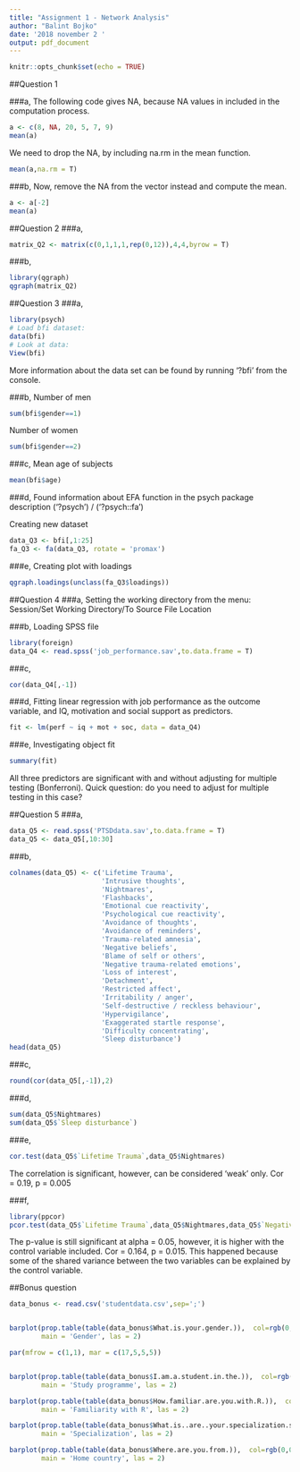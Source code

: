 ```yaml
---
title: "Assignment 1 - Network Analysis"
author: "Balint Bojko"
date: '2018 november 2 '
output: pdf_document
---
```


```r
knitr::opts_chunk$set(echo = TRUE)
```

##Question 1

###a,
The following code gives NA, because NA values in included in the computation process.

```r
a <- c(8, NA, 20, 5, 7, 9)
mean(a)
```

We need to drop the NA, by including na.rm in the mean function.

```r
mean(a,na.rm = T)
```

###b,
Now, remove the NA from the vector instead and compute the mean.
```r
a <- a[-2]
mean(a)
```

##Question 2
###a,
```r
matrix_Q2 <- matrix(c(0,1,1,1,rep(0,12)),4,4,byrow = T)
```

###b,
```r
library(qgraph)
qgraph(matrix_Q2)
```

##Question 3
###a,
```r
library(psych)
# Load bfi dataset:
data(bfi)
# Look at data:
View(bfi)
```
More information about the data set can be found by running '?bfi' from the console.

###b,
Number of men
```r
sum(bfi$gender==1)
```
Number of women
```r
sum(bfi$gender==2)
```

###c,
Mean age of subjects
```r
mean(bfi$age)
```

###d,
Found information about EFA function in the psych package description ('?psych') / ('?psych::fa')

Creating new dataset
```r
data_Q3 <- bfi[,1:25]
fa_Q3 <- fa(data_Q3, rotate = 'promax')
```
###e,
Creating plot with loadings
```r
qgraph.loadings(unclass(fa_Q3$loadings))
```


##Question 4
###a,
Setting the working directory from the menu: Session/Set Working Directory/To Source File Location

###b,
Loading SPSS file
```r
library(foreign)
data_Q4 <- read.spss('job_performance.sav',to.data.frame = T)
```

###c,
```r
cor(data_Q4[,-1])
```

###d,
Fitting linear regression with job performance as the outcome variable, and IQ, motivation and social support as predictors.
```r
fit <- lm(perf ~ iq + mot + soc, data = data_Q4)
```

###e,
Investigating object fit
```r
summary(fit)
```

All three predictors are significant with and without adjusting for multiple testing (Bonferroni). Quick question: do you need to adjust for multiple testing in this case?


##Question 5
###a,
```r
data_Q5 <- read.spss('PTSDdata.sav',to.data.frame = T)
data_Q5 <- data_Q5[,10:30]
```

###b,
```r
colnames(data_Q5) <- c('Lifetime Trauma',
                       'Intrusive thoughts',
                       'Nightmares',
                       'Flashbacks',
                       'Emotional cue reactivity',
                       'Psychological cue reactivity',
                       'Avoidance of thoughts',
                       'Avoidance of reminders',
                       'Trauma-related amnesia',
                       'Negative beliefs',
                       'Blame of self or others',
                       'Negative trauma-related emotions',
                       'Loss of interest',
                       'Detachment',
                       'Restricted affect',
                       'Irritability / anger',
                       'Self-destructive / reckless behaviour',
                       'Hypervigilance',
                       'Exaggerated startle response',
                       'Difficulty concentrating',
                       'Sleep disturbance')
head(data_Q5)
```


###c,
```r
round(cor(data_Q5[,-1]),2)
```


###d,
```r
sum(data_Q5$Nightmares)
sum(data_Q5$`Sleep disturbance`)
```

###e,
```r
cor.test(data_Q5$`Lifetime Trauma`,data_Q5$Nightmares)
```
The correlation is significant, however, can be considered 'weak' only. Cor = 0.19, p = 0.005

###f,
```r
library(ppcor)
pcor.test(data_Q5$`Lifetime Trauma`,data_Q5$Nightmares,data_Q5$`Negative trauma-related emotions`)
```
The p-value is still significant at alpha = 0.05, however, it is higher with the control variable included. Cor = 0.164, p = 0.015. This happened because some of the shared variance between the two variables can be explained by the control variable.

##Bonus question
```r
data_bonus <- read.csv('studentdata.csv',sep=';')


barplot(prop.table(table(data_bonus$What.is.your.gender.)),  col=rgb(0,0,1,1/4),
        main = 'Gender', las = 2)

par(mfrow = c(1,1), mar = c(17,5,5,5))


barplot(prop.table(table(data_bonus$I.am.a.student.in.the.)),  col=rgb(0,0,1,1/4),
        main = 'Study programme', las = 2)

barplot(prop.table(table(data_bonus$How.familiar.are.you.with.R.)),  col=rgb(0,0,1,1/4),
        main = 'Familiarity with R', las = 2)

barplot(prop.table(table(data_bonus$What.is..are..your.specialization.s..)),  col=rgb(0,0,1,1/4),
        main = 'Specialization', las = 2)

barplot(prop.table(table(data_bonus$Where.are.you.from.)),  col=rgb(0,0,1,1/4),
        main = 'Home country', las = 2)

```




